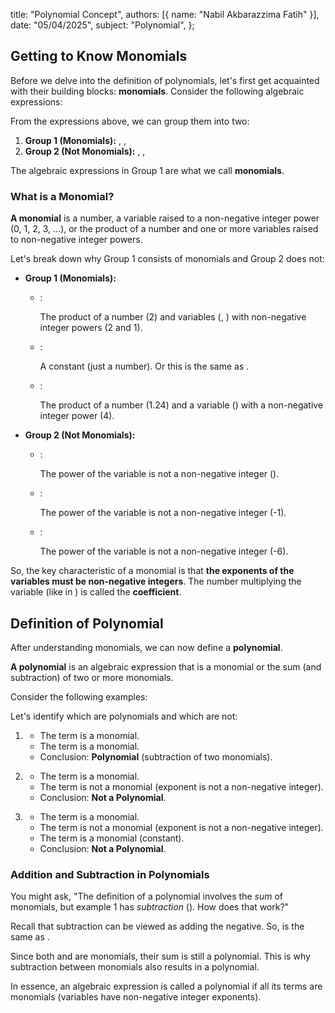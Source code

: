   title: "Polynomial Concept",
  authors: [{ name: "Nabil Akbarazzima Fatih" }],
  date: "05/04/2025",
  subject: "Polynomial",
};

## Getting to Know Monomials

Before we delve into the definition of polynomials, let's first get acquainted with their building blocks: **monomials**. Consider the following algebraic expressions:

<div className="flex flex-col gap-4">
  <BlockMath math="\sqrt[3]{p} \quad \text{(not a monomial)}" />
  <BlockMath math="2x^2y \quad \text{(monomial)}" />
  <BlockMath math="-8 \quad \text{(monomial)}" />
  <BlockMath math="\frac{2}{m} \quad \text{(not a monomial)}" />
  <BlockMath math="1.24k^4 \quad \text{(monomial)}" />
  <BlockMath math="5a^{-6} \quad \text{(not a monomial)}" />
</div>

From the expressions above, we can group them into two:

1.  **Group 1 (Monomials):** <InlineMath math="2x^2y" />, <InlineMath math="-8" />, <InlineMath math="1.24k^4" />
2.  **Group 2 (Not Monomials):** <InlineMath math="\sqrt[3]{p}" />, <InlineMath math="\frac{2}{m}" />, <InlineMath math="5a^{-6}" />

The algebraic expressions in Group 1 are what we call **monomials**.

### What is a Monomial?

**A monomial** is a number, a variable raised to a non-negative integer power (0, 1, 2, 3, ...), or the product of a number and one or more variables raised to non-negative integer powers.

Let's break down why Group 1 consists of monomials and Group 2 does not:

- **Group 1 (Monomials):**

  - <InlineMath math="2x^2y" />:

    The product of a number (2) and variables (<InlineMath math="x" />, <InlineMath math="y" />) with non-negative integer powers (2 and 1).

  - <InlineMath math="-8" />:

    A constant (just a number). Or this is the same as <InlineMath math="-8x^0" />.

  - <InlineMath math="1.24k^4" />:

    The product of a number (1.24) and a variable (<InlineMath math="k" />) with a non-negative integer power (4).

- **Group 2 (Not Monomials):**

  - <InlineMath math="\sqrt[3]{p} = p^{1/3}" />:

    The power of the variable <InlineMath math="p" /> is not a non-negative integer (<InlineMath math="1/3" />).

  - <InlineMath math="\frac{2}{m} = 2m^{-1}" />:

    The power of the variable <InlineMath math="m" /> is not a non-negative integer (-1).

  - <InlineMath math="5a^{-6} = 5a^{-6}" />:

    The power of the variable <InlineMath math="a" /> is not a non-negative integer (-6).

So, the key characteristic of a monomial is that **the exponents of the variables must be non-negative integers**. The number multiplying the variable (like <InlineMath math="2" /> in <InlineMath math="2x^2y" />) is called the **coefficient**.

## Definition of Polynomial

After understanding monomials, we can now define a **polynomial**.

**A polynomial** is an algebraic expression that is a monomial or the sum (and subtraction) of two or more monomials.

Consider the following examples:

<div className="flex flex-col gap-4">
  <BlockMath math="4x^3y - 3x^2" />
  <BlockMath math="x + 2\sqrt{x}" />
  <BlockMath math="2x^3 - 5x^{-2} + 1" />
</div>

Let's identify which are polynomials and which are not:

1.  <InlineMath math="4x^3y - 3x^2" />

    - The term <InlineMath math="4x^3y" /> is a monomial.
    - The term <InlineMath math="-3x^2" /> is a monomial.
    - Conclusion: **Polynomial** (subtraction of two monomials).

2.  <InlineMath math="x + 2\sqrt{x}" />

    - The term <InlineMath math="x" /> is a monomial.
    - The term <InlineMath math="2\sqrt{x} = 2x^{1/2}" /> is not a monomial (exponent is not a non-negative integer).
    - Conclusion: **Not a Polynomial**.

3.  <InlineMath math="2x^3 - 5x^{-2} + 1" />

    - The term <InlineMath math="2x^3" /> is a monomial.
    - The term <InlineMath math="-5x^{-2}" /> is not a monomial (exponent is not a non-negative integer).
    - The term <InlineMath math="1" /> is a monomial (constant).
    - Conclusion: **Not a Polynomial**.

### Addition and Subtraction in Polynomials

You might ask, "The definition of a polynomial involves the _sum_ of monomials, but example 1 has _subtraction_ (<InlineMath math="4x^3y - 3x^2" />). How does that work?"

Recall that subtraction can be viewed as adding the negative. So, <InlineMath math="4x^3y - 3x^2" /> is the same as <InlineMath math="4x^3y + (-3x^2)" />.

Since both <InlineMath math="4x^3y" /> and <InlineMath math="-3x^2" /> are monomials, their sum is still a polynomial. This is why subtraction between monomials also results in a polynomial.

In essence, an algebraic expression is called a polynomial if all its terms are monomials (variables have non-negative integer exponents).
